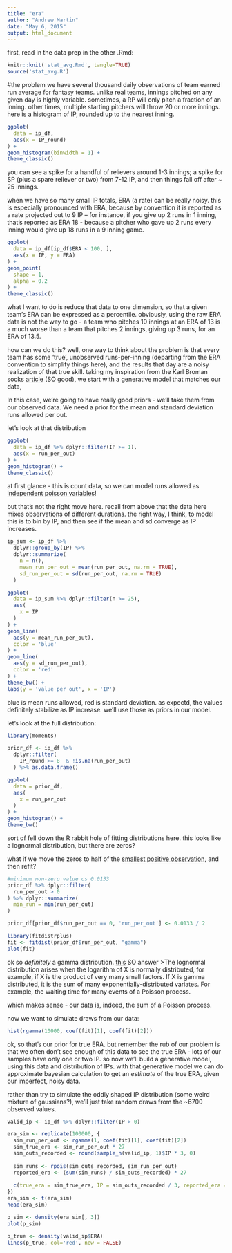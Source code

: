 ```yaml
---
title: "era"
author: "Andrew Martin"
date: "May 6, 2015"
output: html_document
---
```


first, read in the data prep in the other .Rmd:
```r
knitr::knit('stat_avg.Rmd', tangle=TRUE)
source('stat_avg.R')

```

#the problem
we have several thousand daily observations of team earned run average for fantasy teams.  unlike real teams, innings pitched on any given day is highly variable.  sometimes, a RP will only pitch a fraction of an inning.  other times, multiple starting pitchers will throw 20 or more innings.
here is a histogram of IP, rounded up to the nearest inning.

```r

ggplot(
  data = ip_df,
  aes(x = IP_round)
) +
geom_histogram(binwidth = 1) +
theme_classic()

```

you can see a spike for a handful of relievers around 1-3 innings; a spike for SP (plus a spare reliever or two) from 7-12 IP, and then things fall off after ~ 25 innings.

when we have so many small IP totals, ERA (a rate) can be really noisy.  this is especially pronounced with ERA, because by convention it is reported as a rate projected out to 9 IP -- for instance, if you give up 2 runs in 1 inning, that's reported as ERA 18 - because a pitcher who gave up 2 runs every inning would give up 18 runs in a 9 inning game.

```r
 
ggplot(
  data = ip_df[ip_df$ERA < 100, ],
  aes(x = IP, y = ERA)
) +
geom_point(
  shape = 1,
  alpha = 0.2
) + 
theme_classic()

```

what I want to do is reduce that data to one dimension, so that a given team's ERA can be expressed as a percentile.  obviously, using the raw ERA data is not the way to go - a team who pitches 10 innings at an ERA of 13 is a much worse than a team that pitches 2 innings, giving up 3 runs, for an ERA of 13.5.

how can we do this?  well, one way to think about the problem is that every team has some 'true', unobserved runs-per-inning (departing from the ERA convention to simplify things here), and the results that day are a noisy realization of that true skill.  taking my inspiration from the Karl Broman socks [article](http://www.sumsar.net/blog/2014/10/tiny-data-and-the-socks-of-karl-broman/) (SO good), we start with a generative model that matches our data,

In this case, we're going to have really good priors - we'll take them from our observed data.  We need a prior for the mean and standard deviation runs allowed per out.

let's look at that distribution

```r

ggplot(
  data = ip_df %>% dplyr::filter(IP >= 1),
  aes(x = run_per_out)
) +
geom_histogram() +
theme_classic()

```

at first glance - this is count data, so we can model runs allowed as [independent poisson variables](http://wwwf.imperial.ac.uk/~ejm/M3S4/Problems/football.pdf)! 

but that's not the right move here.  recall from above that the data here mixes observations of different durations.  the right way, I think, to model this is to bin by IP, and then see if the mean and sd converge as IP increases.

```r

ip_sum <- ip_df %>%
  dplyr::group_by(IP) %>%
  dplyr::summarize(
    n = n(),
    mean_run_per_out = mean(run_per_out, na.rm = TRUE),
    sd_run_per_out = sd(run_per_out, na.rm = TRUE)
  )

ggplot(
  data = ip_sum %>% dplyr::filter(n >= 25),
  aes(
    x = IP
  )
) +
geom_line(
  aes(y = mean_run_per_out), 
  color = 'blue'
) +
geom_line(
  aes(y = sd_run_per_out), 
  color = 'red'
) +
theme_bw() +
labs(y = 'value per out', x = 'IP')

```

blue is mean runs allowed, red is standard deviation.  as expectd, the values definitely stabilize as IP increase.  we'll use those as priors in our model.

let's look at the full distribution:

```r

library(moments)

prior_df <- ip_df %>%
  dplyr::filter(
    IP_round >= 8  & !is.na(run_per_out)
  ) %>% as.data.frame()

ggplot(
  data = prior_df,
  aes(
    x = run_per_out
  )
) +
geom_histogram() +
theme_bw()

```

sort of fell down the R rabbit hole of fitting distributions here.  this looks like a lognormal distribution, but there are zeros?

what if we move the zeros to half of the [smallest positive observation](http://stats.stackexchange.com/a/16867/3320), and then refit?

```r

#minimum non-zero value os 0.0133
prior_df %>% dplyr::filter(
  run_per_out > 0  
) %>% dplyr::summarize(
  min_run = min(run_per_out)
)

prior_df[prior_df$run_per_out == 0, 'run_per_out'] <- 0.0133 / 2

library(fitdistrplus)
fit <- fitdist(prior_df$run_per_out, "gamma")
plot(fit)
```

ok so _definitely_ a gamma distribution.  [this](https://stats.stackexchange.com/questions/72381/gamma-vs-lognormal-distributions) SO answer 
>The lognormal distribution arises when the logarithm of X is normally distributed, for example, if X is the product of very many small factors. If X is gamma distributed, it is the sum of many exponentially-distributed variates. For example, the waiting time for many events of a Poisson process.

which makes sense - our data is, indeed, the sum of a Poisson process.

now we want to simulate draws from our data:
```r

hist(rgamma(10000, coef(fit)[1], coef(fit)[2]))

```

ok, so that's our prior for true ERA.  but remember the rub of our problem is that we often don't see enough of this data to see the true ERA - lots of our samples have only one or two IP.  so now we'll build a generative model, using this data and distribution of IPs.  with that generative model we can do approximate bayesian calculation to get an _estimate_ of the true ERA, given our imperfect, noisy data.

rather than try to simulate the oddly shaped IP distribution (some weird mixture of gaussians?), we'll just take random draws from the ~6700 observed values.

```r

valid_ip <- ip_df %>% dplyr::filter(IP > 0)

era_sim <- replicate(100000, {
  sim_run_per_out <- rgamma(1, coef(fit)[1], coef(fit)[2])
  sim_true_era <- sim_run_per_out * 27
  sim_outs_recorded <- round(sample_n(valid_ip, 1)$IP * 3, 0)
  
  sim_runs <- rpois(sim_outs_recorded, sim_run_per_out)
  reported_era <- (sum(sim_runs) / sim_outs_recorded) * 27
  
  c(true_era = sim_true_era, IP = sim_outs_recorded / 3, reported_era = reported_era)
})  
era_sim <- t(era_sim)
head(era_sim)

p_sim <- density(era_sim[, 3]) 
plot(p_sim) 

p_true <- density(valid_ip$ERA)
lines(p_true, col='red', new = FALSE)

```